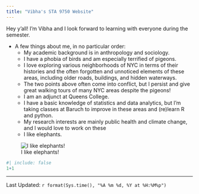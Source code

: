 ```yaml
---
title: "Vibha's STA 9750 Website"
---
```


Hey y'all! I'm Vibha and I look forward to learning with everyone during the semester. 


* A few things about me, in no particular order:
  + My academic background is in anthropology and sociology.
  + I have a phobia of birds and am especially terrified of pigeons.
  + I love exploring various neighborhoods of NYC in terms of their histories and the often forgotten and unnoticed elements of these areas, including older roads, buildings, and hidden waterways.
  + The two points above often come into conflict, but I persist and give great walking tours of many NYC areas despite the pigeons!
  + I am an adjunct at Queens College.
  + I have a basic knowledge of statistics and data analytics, but I'm taking classes at Baruch to improve in these areas and (re)learn R and python.
  + My research interests are mainly public health and climate change, and I would love to work on these 
  + I like elephants.

![I like elephants!](https://media.istockphoto.com/id/1470158407/photo/a-baby-elephant-dancing-at-the-side-of-the-tar-road.jpg?s=612x612&w=0&k=20&c=p9YoI4PnNeBbrdY25PMGDHUHtcGD10dzVrF-AUmI9fE=)


```r
#| include: false
1+1
```
--------------
Last Updated: `r format(Sys.time(), "%A %m %d, %Y at %H:%M%p")`